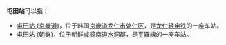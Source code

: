 '''屯田站'''可以指：
*[[屯田站_(京畿道)|屯田站 (京畿道)]]，位于韩国[[京畿道|京畿道]][[龙仁市|龙仁市]][[处仁区|处仁区]]，是[[龙仁轻电铁|龙仁轻电铁]]的一座车站。
*[[屯田站_(朝鲜)|屯田站 (朝鲜)]]，位于朝鲜[[咸鏡南道|咸鏡南道]][[水洞郡|水洞郡]]，是[[平羅線|平羅線]]的一座车站。
{{disambig|cat=三字车站名消歧义}}